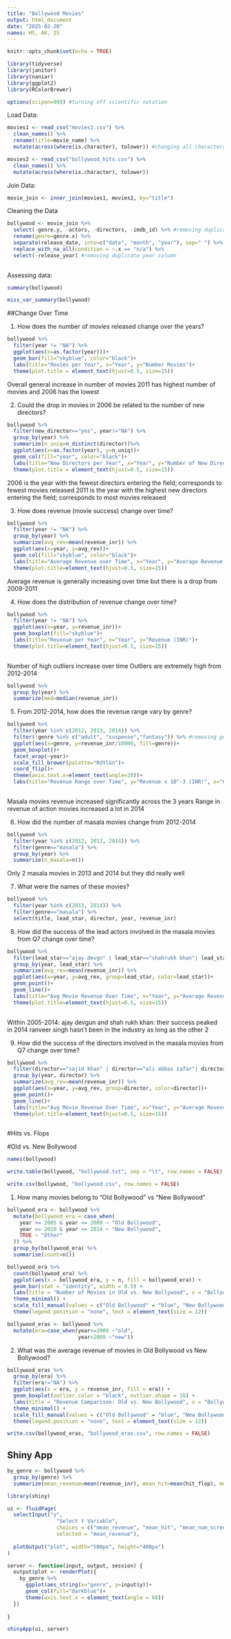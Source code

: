 ```yaml
---
title: "Bollywood Movies"
output: html_document
date: "2025-02-20"
names: HS, AK, IS
---
```


```r
knitr::opts_chunk$set(echo = TRUE)
```

```r
library(tidyverse)
library(janitor)
library(naniar)
library(ggplot2)
library(RColorBrewer)
```


```r
options(scipen=999) #turning off scientific notation
```


Load Data:
```r
movies1 <- read_csv("movies1.csv") %>% 
  clean_names() %>% 
  rename(title=movie_name) %>% 
  mutate(across(where(is.character), tolower)) #changing all characters to lowercase
```

```r
movies2 <- read_csv("bollywood_hits.csv") %>% 
  clean_names() %>% 
  mutate(across(where(is.character), tolower))
```

Join Data:
```r
movie_join <- inner_join(movies1, movies2, by="title")
```



Cleaning the Data
```r
bollywood <- movie_join %>% 
  select(-genre.y, -actors, -directors, -imdb_id) %>% #removing duplicate columns
  rename(genre=genre.x) %>% 
  separate(release_date, into=c("date", "month", "year"), sep=" ") %>% #separate the date column
  replace_with_na_all(condition = ~.x == "n/a") %>% 
  select(-release_year) #removing duplicate year column
  
```

Assessing data:

```r
summary(bollywood)
```

```r
miss_var_summary(bollywood)
```





##Change Over Time

1. How does the number of movies released change over the years?
```r
bollywood %>% 
  filter(year != "NA") %>% 
  ggplot(aes(x=as.factor(year)))+
  geom_bar(fill="skyblue", color="black")+
  labs(title="Movies per Year", x="Year", y="Number Movies")+
  theme(plot.title = element_text(hjust=0.5, size=15))
```
Overall general increase in number of movies
2011 has highest number of movies and 2006 has the lowest



2. Could the drop in movies in 2006 be related to the number of new directors?
```r
bollywood %>% 
  filter(new_director=="yes", year!="NA") %>% 
  group_by(year) %>% 
  summarize(n_uniq=n_distinct(director))%>% 
  ggplot(aes(x=as.factor(year), y=n_uniq))+
  geom_col(fill="year", color="black")+
  labs(title="New Directors per Year", x="Year", y="Number of New Directors")+
  theme(plot.title = element_text(hjust=0.5, size=15))
```
2006 is the year with the fewest directors entering the field; corresponds to fewest movies released
2011 is the year with the highest new directors entering the field; corresponds to most movies released


3. How does revenue (movie success) change over time?
```r
bollywood %>% 
  filter(year != "NA") %>% 
  group_by(year) %>%
  summarize(avg_rev=mean(revenue_inr)) %>% 
  ggplot(aes(x=year, y=avg_rev))+
  geom_col(fill="skyblue", color="black")+
  labs(title="Average Revenue over Time", x="Year", y="Average Revenue (INR)")+
  theme(plot.title=element_text(hjust=0.5, size=15))
```
Average revenue is generally increasing over time but there is a drop from 2009-2011


4. How does the distribution of revenue change over time?
```r
bollywood %>% 
  filter(year != "NA") %>% 
  ggplot(aes(x=year, y=revenue_inr))+
  geom_boxplot(fill="skyblue")+
  labs(title="Revenue per Year", x="Year", y="Revenue (INR)")+
  theme(plot.title=element_text(hjust=0.5, size=15))
  
```
Number of high outliers increase over time
Outliers are extremely high from 2012-2014


```r
bollywood %>% 
  group_by(year) %>% 
  summarize(med=median(revenue_inr))
```


5. From 2012-2014, how does the revenue range vary by genre?
```r
bollywood %>% 
  filter(year %in% c(2012, 2013, 2014)) %>% 
  filter(!genre %in% c("adult", "suspense","fantasy")) %>% #removing genres whose revenues don't change much to make plot clearer
  ggplot(aes(x=genre, y=revenue_inr/10000, fill=genre))+
  geom_boxplot()+
  facet_wrap(~year)+
  scale_fill_brewer(palette="RdYlGn")+
  coord_flip()+
  theme(axis.text.x=element_text(angle=20))+
  labs(title="Revenue Range over Time", y="Revenue x 10^-3 (INR)", x="Genre")
  
```
Masala movies revenue increased significantly across the 3 years
Range in revenue of action movies increased a lot in 2014

6. How did the number of masala movies change from 2012-2014
```r
bollywood %>% 
  filter(year %in% c(2012, 2013, 2014)) %>% 
  filter(genre=="masala") %>% 
  group_by(year) %>% 
  summarize(n_masala=n())
```
Only 2 masala movies in 2013 and 2014 but they did really well

7. What were the names of these movies?
```r
bollywood %>% 
  filter(year %in% c(2013, 2014)) %>% 
  filter(genre=="masala") %>% 
  select(title, lead_star, director, year, revenue_inr)
```


8.  How did the success of the lead actors involved in the masala movies from Q7 change over time?
```r
bollywood %>% 
  filter(lead_star=="ajay devgn" | lead_star=="shahrukh khan"| lead_star=="ranveer singh") %>% 
  group_by(year, lead_star) %>% 
  summarize(avg_rev=mean(revenue_inr)) %>% 
  ggplot(aes(x=year, y=avg_rev, group=lead_star, color=lead_star))+
  geom_point()+
  geom_line()+
  labs(title="Avg Movie Revenue Over Time", x="Year", y="Average Revenue (INR)", color="Actor")+
  theme(plot.title=element_text(hjust=0.5, size=15))
  
```
Within 2005-2014:
ajay devgun and shah rukh khan: their success peaked in 2014
ranveer singh hasn't been in the industry as long as the other 2

9. How did the success of the directors involved in the masala movies from Q7 change over time?
```r
bollywood %>% 
  filter(director=="sajid khan" | director=="ali abbas zafar"| director=="farah khan" | director=="rohit shetty") %>% 
  group_by(year, director) %>% 
  summarize(avg_rev=mean(revenue_inr)) %>% 
  ggplot(aes(x=year, y=avg_rev, group=director, color=director))+
  geom_point()+
  geom_line()+
  labs(title="Avg Movie Revenue Over Time", x="Year", y="Average Revenue (INR)", color="director")+
  theme(plot.title=element_text(hjust=0.5, size=15))
  
```



#Hits vs. Flops





#Old vs. New Bollywood

```r
names(bollywood)
```

```r
write.table(bollywood, "bollywood.txt", sep = "\t", row.names = FALSE)
```


```r
write.csv(bollywood, "bollywood.csv", row.names = FALSE)
```

1. How many movies belong to "Old Bollywood" vs "New Bollywood"
```r
bollywood_era <- bollywood %>% 
  mutate(bollywood_era = case_when(
    year >= 2005 & year <= 2009 ~ "Old Bollywood",
    year >= 2010 & year <= 2014 ~ "New Bollywood",
    TRUE ~ "Other"
  )) %>% 
  group_by(bollywood_era) %>% 
  summarise(count=n())
```


```r
bollywood_era %>%
  count(bollywood_era) %>%
  ggplot(aes(x = bollywood_era, y = n, fill = bollywood_era)) +
  geom_bar(stat = "identity", width = 0.5) +
  labs(title = "Number of Movies in Old vs. New Bollywood", x = "Bollywood Era", y = "Number of Movies") +
  theme_minimal() +
  scale_fill_manual(values = c("Old Bollywood" = "blue", "New Bollywood" = "red")) +
  theme(legend.position = "none", text = element_text(size = 12))
```
```r
bollywood_eras <- bollywood %>% 
  mutate(era=case_when(year<=2009 ~"old",
                       year>2009 ~"new"))
```

2. What was the average revenue of movies in Old Bollywood vs New Bollywood?
```r
bollywood_eras %>%
  group_by(era) %>% 
  filter(era!="NA") %>% 
  ggplot(aes(x = era, y = revenue_inr, fill = era)) +
  geom_boxplot(outlier.color = "black", outlier.shape = 16) +
  labs(title = "Revenue Comparison: Old vs. New Bollywood", x = "Bollywood Era", y = "Revenue (INR)") +
  theme_minimal() +
  scale_fill_manual(values = c("Old Bollywood" = "blue", "New Bollywood" = "red")) +
  theme(legend.position = "none", text = element_text(size = 12))
```

```r
write.csv(bollywood_eras, "bollywood_eras.csv", row.names = FALSE)
```





## Shiny App
```r
by_genre <- bollywood %>% 
  group_by(genre) %>% 
  summarize(mean_revenue=mean(revenue_inr), mean_hit=mean(hit_flop), mean_num_screens=mean(number_of_screens), mean_budget=mean(budget_inr))
```


```r
library(shiny)

ui <- fluidPage(
  selectInput("y", 
                "Select Y Variable", 
                choices = c("mean_revenue", "mean_hit", "mean_num_screens", "mean_budget"), 
                selected = "mean_revenue"),
  
  plotOutput("plot", width="500px", height="400px")
)

server <- function(input, output, session) {
  output$plot <- renderPlot({
    by_genre %>%  
      ggplot(aes_string(x="genre", y=input$y))+
      geom_col(fill="darkblue")+
      theme(axis.text.x = element_text(angle = 60))
  })
  
}

shinyApp(ui, server)
```

